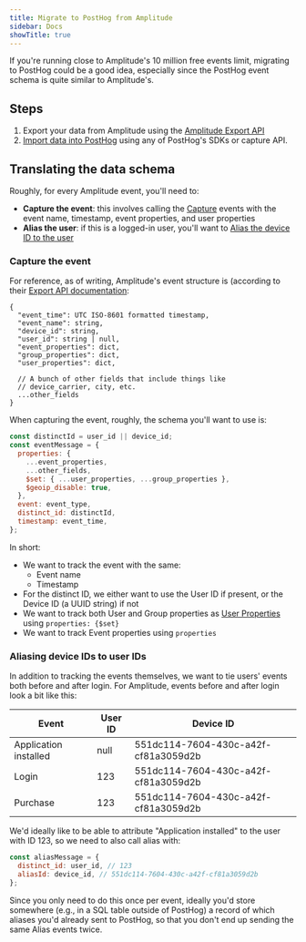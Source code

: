 ```yaml
---
title: Migrate to PostHog from Amplitude
sidebar: Docs
showTitle: true
---
```


If you're running close to Amplitude's 10 million free events limit, migrating to PostHog could be a good idea, especially since the PostHog event schema is quite similar to Amplitude's.

## Steps

1. Export your data from Amplitude using the [Amplitude Export API](https://developers.amplitude.com/docs/export-api)
2. [Import data into PostHog](/docs/integrate/ingest-historic-data#importing-events) using any of PostHog's SDKs or capture API.

## Translating the data schema

Roughly, for every Amplitude event, you'll need to:

- **Capture the event**: this involves calling the [Capture](/docs/api/post-only-endpoints#capture) events with the event name, timestamp, event properties, and user properties
- **Alias the user**: if this is a logged-in user, you'll want to [Alias the device ID to the user](/docs/api/post-only-endpoints#alias)

### Capture the event

For reference, as of writing, Amplitude's event structure is (according to their [Export API documentation](https://developers.amplitude.com/docs/export-api):

```
{
  "event_time": UTC ISO-8601 formatted timestamp,
  "event_name": string,
  "device_id": string,
  "user_id": string | null,
  "event_properties": dict,
  "group_properties": dict,
  "user_properties": dict,
  
  // A bunch of other fields that include things like
  // device_carrier, city, etc.
  ...other_fields
}
```

When capturing the event, roughly, the schema you'll want to use is:

```js
const distinctId = user_id || device_id;
const eventMessage = {
  properties: {
    ...event_properties,
    ...other_fields,
    $set: { ...user_properties, ...group_properties },
    $geoip_disable: true,
  },
  event: event_type,
  distinct_id: distinctId,
  timestamp: event_time,
};
```

In short:

- We want to track the event with the same:
  - Event name
  - Timestamp
- For the distinct ID, we either want to use the User ID if present, or the Device ID (a UUID string) if not
- We want to track both User and Group properties as [User Properties](/docs/integrate/user-properties) using `properties: {$set}`
- We want to track Event properties using `properties`

### Aliasing device IDs to user IDs

In addition to tracking the events themselves, we want to tie users' events both before and after login. For Amplitude, events before and after login look a bit like this:

| Event | User ID | Device ID |
|-------|---------|-----------|
| Application installed | null | 551dc114-7604-430c-a42f-cf81a3059d2b |
| Login | 123 | 551dc114-7604-430c-a42f-cf81a3059d2b |
| Purchase | 123 | 551dc114-7604-430c-a42f-cf81a3059d2b |

We'd ideally like to be able to attribute "Application installed" to the user with ID 123, so we need to also call alias with:

```js
const aliasMessage = {
  distinct_id: user_id, // 123
  aliasId: device_id, // 551dc114-7604-430c-a42f-cf81a3059d2b
};
```

Since you only need to do this once per event, ideally you'd store somewhere (e.g., in a SQL table outside of PostHog) a record of which aliases you'd already sent to PostHog, so that you don't end up sending the same Alias events twice.
